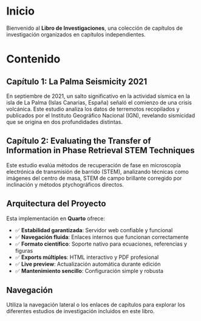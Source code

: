 # Inicio {.unnumbered}

Bienvenido al **Libro de Investigaciones**, una colección de capítulos de investigación organizados en capítulos independientes.

# Contenido

## Capítulo 1: La Palma Seismicity 2021

En septiembre de 2021, un salto significativo en la actividad sísmica en la isla de La Palma (Islas Canarias, España) señaló el comienzo de una crisis volcánica. Este estudio analiza los datos de terremotos recopilados y publicados por el Instituto Geográfico Nacional (IGN), revelando sismicidad que se origina en dos profundidades distintas.

## Capítulo 2: Evaluating the Transfer of Information in Phase Retrieval STEM Techniques

Este estudio evalúa métodos de recuperación de fase en microscopía electrónica de transmisión de barrido (STEM), analizando técnicas como imágenes del centro de masa, STEM de campo brillante corregido por inclinación y métodos ptychográficos directos.

## Arquitectura del Proyecto

Esta implementación en **Quarto** ofrece:

- ✅ **Estabilidad garantizada**: Servidor web confiable y funcional
- ✅ **Navegación fluida**: Enlaces internos que funcionan correctamente
- ✅ **Formato científico**: Soporte nativo para ecuaciones, referencias y figuras
- ✅ **Exports múltiples**: HTML interactivo y PDF profesional
- ✅ **Live preview**: Actualización automática durante edición
- ✅ **Mantenimiento sencillo**: Configuración simple y robusta

## Navegación

Utiliza la navegación lateral o los enlaces de capítulos para explorar los diferentes estudios de investigación incluidos en este libro.
